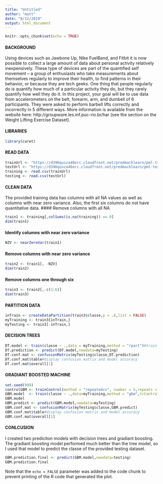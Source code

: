 ```yaml
---
title: "Untitled"
author: "matt"
date: "8/12/2019"
output: html_document
---
```


```r
knitr::opts_chunk$set(echo = TRUE)
```

#### **BACKGROUND**
Using devices such as Jawbone Up, Nike FuelBand, and Fitbit it is now possible to collect a large amount of data about personal activity relatively inexpensively. These type of devices are part of the quantified self movement – a group of enthusiasts who take measurements about themselves regularly to improve their health, to find patterns in their behavior, or because they are tech geeks. One thing that people regularly do is quantify how much of a particular activity they do, but they rarely quantify how well they do it. In this project, your goal will be to use data from accelerometers on the belt, forearm, arm, and dumbell of 6 participants. They were asked to perform barbell lifts correctly and incorrectly in 5 different ways. More information is available from the website here: http://groupware.les.inf.puc-rio.br/har (see the section on the Weight Lifting Exercise Dataset).

#### **LIBRARIES**
```r
library(caret)
```

#### **READ DATA**
```r
trainUrl <- "https://d396qusza40orc.cloudfront.net/predmachlearn/pml-training.csv"
testUrl <- "https://d396qusza40orc.cloudfront.net/predmachlearn/pml-testing.csv"
training <- read.csv(trainUrl)
testing <- read.csv(testUrl)
```

#### **CLEAN DATA**
The provided training data has columns with all NA values as well as columns with near zero variance. Also, the first six columns do not have quantitative data.
#### Remove columns with all NA
```r
train1 <- training[,colSums(is.na(training)) == 0]
dim(train1)
```
#### Identify columns with near zero variance
```r
NZV <- nearZeroVar(train1)
```
#### Remove columns with near zero variance
```r
train2 <- train1[, -NZV]
dim(train2)
```
#### Remove columns one through six
```r
train3 <- train2[,-c(1:6)]
dim(train3)
```
#### PARTITION DATA
```r
inTrain <- createDataPartition(train3$classe,p = .6,list = FALSE)
myTraining <- train3[inTrain,]
myTesting <- train3[-inTrain,]
```

#### **DECISION TREES**
```r
DT.model <- train(classe ~ .,data = myTraining,method = "rpart")#train model 
DT.prediction <- predict(DT.model,newdata=myTesting)
DT.conf.mat <- confusionMatrix(myTesting$classe,DT.prediction)
DT.conf.mat$table#display confusion matrix and model accuracy
DT.conf.mat$overall[1]
```

#### **GRADIANT BOOSTED MACHINE**
```r
set.seed(999)
controlGBM <- trainControl(method = "repeatedcv", number = 5,repeats = 1)
GBM.model  <- train(classe ~ .,data=myTraining,method = "gbm",trControl = controlGBM,verbose = FALSE)
GBM.model
GBM.predict <- predict(GBM.model,newdata=myTesting)
GBM.conf.mat <- confusionMatrix(myTesting$classe,GBM.predict)
GBM.conf.mat$table#display confusion matrix and model accuracy
GBM.conf.mat$overall[1]
```

#### **CONLCUSION**
I created two prediciton models with decision trees and gradiant boosting. The gradiant boosting model performed much better than the tree model, so I used that model to predict the classe of the provided testing dataset.   
```r
GBM.prediction.final <- predict(GBM.model,newdata=testing)
GBM.prediction.final
```
Note that the `echo = FALSE` parameter was added to the code chunk to prevent printing of the R code that generated the plot.
